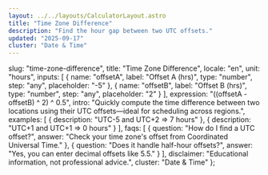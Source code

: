 ```yaml
---
layout: ../../layouts/CalculatorLayout.astro
title: "Time Zone Difference"
description: "Find the hour gap between two UTC offsets."
updated: "2025-09-17"
cluster: "Date & Time"
---
```



  slug: "time-zone-difference",
  title: "Time Zone Difference",
  locale: "en",
  unit: "hours",
  inputs: [
    { name: "offsetA", label: "Offset A (hrs)", type: "number", step: "any", placeholder: "-5" },
    { name: "offsetB", label: "Offset B (hrs)", type: "number", step: "any", placeholder: "2" }
  ],
  expression: "((offsetA - offsetB) ^ 2) ^ 0.5",
  intro: "Quickly compute the time difference between two locations using their UTC offsets—ideal for scheduling across regions.",
  examples: [
    { description: "UTC-5 and UTC+2 ⇒ 7 hours" },
    { description: "UTC+1 and UTC+1 ⇒ 0 hours" }
  ],
  faqs: [
    { question: "How do I find a UTC offset?", answer: "Check your time zone's offset from Coordinated Universal Time." },
    { question: "Does it handle half-hour offsets?", answer: "Yes, you can enter decimal offsets like 5.5." }
  ],
  disclaimer: "Educational information, not professional advice.",
  cluster: "Date & Time"
};

<Calculator schema={schema} />

